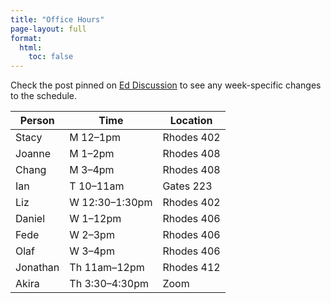 ```yaml
---
title: "Office Hours"
page-layout: full
format:
  html:
    toc: false
---
```


Check the post pinned on [Ed Discussion](https://edstem.org/us/courses/54550/) to see any week-specific changes to the schedule.

| Person | Time | Location |
|---|---|---|
| Stacy | M 12--1pm | Rhodes 402 |
| Joanne | M 1--2pm | Rhodes 408 | 
| Chang | M 3--4pm | Rhodes 408 |
| Ian | T 10--11am | Gates 223 |
| Liz | W 12:30--1:30pm | Rhodes 402 |
| Daniel | W 1--12pm | Rhodes 406 |
| Fede | W 2--3pm | Rhodes 406 |
| Olaf | W 3--4pm | Rhodes 406 |
| Jonathan | Th 11am--12pm | Rhodes 412 |
| Akira | Th 3:30--4:30pm | Zoom |
